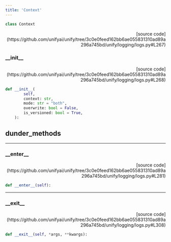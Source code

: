 ```yaml
---
title: 'Context'
---
```


```python
class Context
```

<p align="right">[source code](https://github.com/unifyai/unify/tree/3c0e0feed162bb6ae055831310ad89a296a745bd/unify/logging/logs.py#L267)</p>



### \_\_init\_\_

<p align="right">[source code](https://github.com/unifyai/unify/tree/3c0e0feed162bb6ae055831310ad89a296a745bd/unify/logging/logs.py#L268)</p>

```python
def __init__(
        self,
        context: str,
        mode: str = "both",
        overwrite: bool = False,
        is_versioned: bool = True,
    ):
```



## dunder_methods

---

### \_\_enter\_\_

<p align="right">[source code](https://github.com/unifyai/unify/tree/3c0e0feed162bb6ae055831310ad89a296a745bd/unify/logging/logs.py#L281)</p>

```python
def __enter__(self):
```



---

### \_\_exit\_\_

<p align="right">[source code](https://github.com/unifyai/unify/tree/3c0e0feed162bb6ae055831310ad89a296a745bd/unify/logging/logs.py#L308)</p>

```python
def __exit__(self, *args, **kwargs):
```

